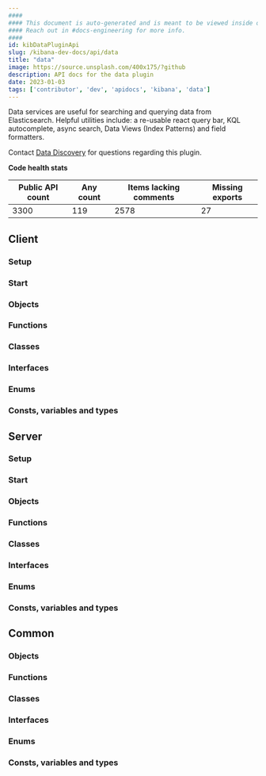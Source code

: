 ```yaml
---
####
#### This document is auto-generated and is meant to be viewed inside our experimental, new docs system.
#### Reach out in #docs-engineering for more info.
####
id: kibDataPluginApi
slug: /kibana-dev-docs/api/data
title: "data"
image: https://source.unsplash.com/400x175/?github
description: API docs for the data plugin
date: 2023-01-03
tags: ['contributor', 'dev', 'apidocs', 'kibana', 'data']
---
```


Data services are useful for searching and querying data from Elasticsearch. Helpful utilities include: a re-usable react query bar, KQL autocomplete, async search, Data Views (Index Patterns) and field formatters.

Contact [Data Discovery](https://github.com/orgs/elastic/teams/kibana-data-discovery) for questions regarding this plugin.

**Code health stats**

| Public API count  | Any count | Items lacking comments | Missing exports |
|-------------------|-----------|------------------------|-----------------|
| 3300 | 119 | 2578 | 27 |

## Client

### Setup
<DocDefinitionList data={[dataObj.client.setup]}/>

### Start
<DocDefinitionList data={[dataObj.client.start]}/>

### Objects
<DocDefinitionList data={dataObj.client.objects}/>

### Functions
<DocDefinitionList data={dataObj.client.functions}/>

### Classes
<DocDefinitionList data={dataObj.client.classes}/>

### Interfaces
<DocDefinitionList data={dataObj.client.interfaces}/>

### Enums
<DocDefinitionList data={dataObj.client.enums}/>

### Consts, variables and types
<DocDefinitionList data={dataObj.client.misc}/>

## Server

### Setup
<DocDefinitionList data={[dataObj.server.setup]}/>

### Start
<DocDefinitionList data={[dataObj.server.start]}/>

### Objects
<DocDefinitionList data={dataObj.server.objects}/>

### Functions
<DocDefinitionList data={dataObj.server.functions}/>

### Classes
<DocDefinitionList data={dataObj.server.classes}/>

### Interfaces
<DocDefinitionList data={dataObj.server.interfaces}/>

### Enums
<DocDefinitionList data={dataObj.server.enums}/>

### Consts, variables and types
<DocDefinitionList data={dataObj.server.misc}/>

## Common

### Objects
<DocDefinitionList data={dataObj.common.objects}/>

### Functions
<DocDefinitionList data={dataObj.common.functions}/>

### Classes
<DocDefinitionList data={dataObj.common.classes}/>

### Interfaces
<DocDefinitionList data={dataObj.common.interfaces}/>

### Enums
<DocDefinitionList data={dataObj.common.enums}/>

### Consts, variables and types
<DocDefinitionList data={dataObj.common.misc}/>


